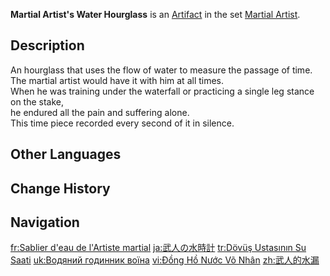 {{Artifact Infobox
|image = Item Martial Artist's Water Hourglass.png
|set   = Martial Artist
|piece = Sands of Eon
}}
{{Description|A tool to keep track of time in endurance training. It is more accurate and reliable than a regular hourglass.}}
'''Martial Artist's Water Hourglass''' is an [[Artifact]] in the set [[Martial Artist]].

==Description==
An hourglass that uses the flow of water to measure the passage of time. The martial artist would have it with him at all times.<br>When he was training under the waterfall or practicing a single leg stance on the stake,<br>he endured all the pain and suffering alone.<br>This time piece recorded every second of it in silence.

==Other Languages==
{{Other Languages
|en      = Martial Artist's Water Hourglass
|zhs     = 武人的水漏
|zhs_rm  = Wǔrén de Shuǐlòu
|zht     = 武人的水漏
|zht_rm  = Wǔrén de Shuǐlòu
|zh_tl   = Martial Artist's Water Hourglass
|ja      = 武人の水時計
|ja_rm   = Bujin no Mizudokei
|ja_tl   = Martial Artist's Water Clock
|ko      = 무인의 물시계
|ko_rm   = Mu'in-ui Mulsigye
|ko_tl   = Warrior's Clepsydra
|es      = Reloj de Agua del Artista Marcial
|es_tl   = Martial Artist's Water Clock
|fr      = Sablier d'eau de l'Artiste martial
|fr_tl   = Water Hourglass of the Martial Artist
|ru      = Водяные часы воина
|ru_tl   = Warrior's Water Hourglass
|th      = Martial Artist's Water Hourglass
|vi      = Đồng Hồ Nước Võ Nhân
|vi_tl   = Martial Artist's Water Hourglass
|de      = Kampfkünstler-Wasseruhr
|de_tl   = Martial Artist's Water Clock
|id      = Martial Artist's Water Hourglass
|pt      = Ampulheta de Artista Marcial
|pt_tl   = 
|tr      = Dövüş Ustasının Su Saati
|tr_tl   = The Martial Artist's Water Clock
|it      = Clessidra ad acqua del marzialista
|it_tl   = 
}}

==Change History==
{{Change History|1.0}}

==Navigation==
{{Artifact Set Navbox|Martial Artist}}

[[fr:Sablier d'eau de l'Artiste martial]]
[[ja:武人の水時計]]
[[tr:Dövüş Ustasının Su Saati]]
[[uk:Водяний годинник воїна]]
[[vi:Đồng Hồ Nước Võ Nhân]]
[[zh:武人的水漏]]